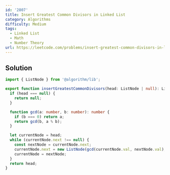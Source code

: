 ```yaml
---
id: '2807'
title: Insert Greatest Common Divisors in Linked List
category: Algorithms
difficulty: Medium
tags:
  - Linked List
  - Math
  - Number Theory
url: https://leetcode.com/problems/insert-greatest-common-divisors-in-linked-list
---
```


## Solution

```typescript filename="solution.ts" copy
import { ListNode } from '@algorithm/lib';

export function insertGreatestCommonDivisors(head: ListNode | null): ListNode | null {
  if (head === null) {
    return null;
  }

  function gcd(a: number, b: number): number {
    if (b === 0) return a;
    return gcd(b, a % b);
  }

  let currentNode = head;
  while (currentNode.next !== null) {
    const nextNode = currentNode.next;
    currentNode.next = new ListNode(gcd(currentNode.val, nextNode.val), nextNode);
    currentNode = nextNode;
  }
  return head;
}
```
